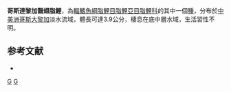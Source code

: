 {{Speciesbox 
| taxon = Pterobrycon myrnae
| status = NE
| status_system = IUCN3.1
| authority =  [[Bussing|Bussing]], 1974
| synonyms = *''Pristis myrnae''<br /><small>Bussing, 1974</small>
}}
'''哥斯達黎加齧翅脂鯉'''，為[[輻鰭魚綱|輻鰭魚綱]][[脂鯉目|脂鯉目]][[脂鯉亞目|脂鯉亞目]][[脂鯉科|脂鯉科]]的其中一個[[種|種]]，分布於[[中美洲|中美洲]][[哥斯大黎加|哥斯大黎加]]淡水流域，體長可達3.9公分，棲息在底中層水域，生活習性不明。

==参考文献==
{{refbegin}}
*{{FishBase_species|genus=Pterobrycon|species=myrnae|year=2014|month=1}}
{{refend}}

{{Taxonbar|from=Q6407664}}

[[Category:齧翅脂鯉屬|G]]
[[Category:1974年描述的鱼类|G]]


{{魚類小作品}}